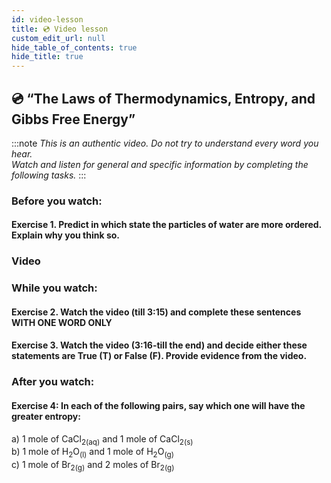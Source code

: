 ```yaml
---
id: video-lesson
title: 💿 Video lesson
custom_edit_url: null
hide_table_of_contents: true
hide_title: true
---
```



## 💿 “The Laws of Thermodynamics, Entropy, and Gibbs Free Energy”

:::note
_This is an authentic video. Do not try to understand every word you hear._  
_Watch and listen for general and specific information by completing the following tasks._
:::

### Before you watch:

#### Exercise 1. Predict in which state the particles of water are more ordered. Explain why you think so.

### Video

<Player url='https://www.youtube.com/watch?v=8N1BxHgsoOw' />

### While you watch:

#### Exercise 2. Watch the video (till 3:15) and complete these sentences WITH ONE WORD ONLY

<Frame src='https://learningapps.org/watch?v=p4p8y57ht21' height='530px' />

#### Exercise 3. Watch the video (3:16-till the end) and decide either these statements are True (T) or False (F). Provide evidence from the video.

<Frame src='https://learningapps.org/watch?v=pu7b3pyyn21' height='495px' />

### After you watch:

#### Exercise 4: In each of the following pairs, say which one will have the greater entropy:

a) 1 mole of CaCl<sub>2(aq)</sub> and 1 mole of CaCl<sub>2(s)</sub>  
b) 1 mole of H<sub>2</sub>O<sub>(l)</sub> and 1 mole of H<sub>2</sub>O<sub>(g)</sub>  
c) 1 mole of Br<sub>2(g)</sub> and 2 moles of Br<sub>2(g)</sub>
